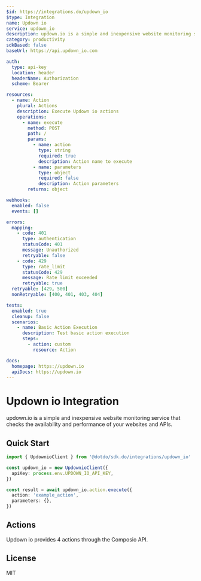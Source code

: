 ```yaml
---
$id: https://integrations.do/updown_io
$type: Integration
name: Updown io
service: updown_io
description: updown.io is a simple and inexpensive website monitoring service that checks the availability and performance of your websites and APIs.
category: productivity
sdkBased: false
baseUrl: https://api.updown_io.com

auth:
  type: api-key
  location: header
  headerName: Authorization
  scheme: Bearer

resources:
  - name: Action
    plural: Actions
    description: Execute Updown io actions
    operations:
      - name: execute
        method: POST
        path: /
        params:
          - name: action
            type: string
            required: true
            description: Action name to execute
          - name: parameters
            type: object
            required: false
            description: Action parameters
        returns: object

webhooks:
  enabled: false
  events: []

errors:
  mapping:
    - code: 401
      type: authentication
      statusCode: 401
      message: Unauthorized
      retryable: false
    - code: 429
      type: rate_limit
      statusCode: 429
      message: Rate limit exceeded
      retryable: true
  retryable: [429, 500]
  nonRetryable: [400, 401, 403, 404]

tests:
  enabled: true
  cleanup: false
  scenarios:
    - name: Basic Action Execution
      description: Test basic action execution
      steps:
        - action: custom
          resource: Action

docs:
  homepage: https://updown.io
  apiDocs: https://updown.io
---
```


# Updown io Integration

updown.io is a simple and inexpensive website monitoring service that checks the availability and performance of your websites and APIs.

## Quick Start

```typescript
import { UpdownioClient } from '@dotdo/sdk.do/integrations/updown_io'

const updown_io = new UpdownioClient({
  apiKey: process.env.UPDOWN_IO_API_KEY,
})

const result = await updown_io.action.execute({
  action: 'example_action',
  parameters: {},
})
```

## Actions

Updown io provides 4 actions through the Composio API.

## License

MIT
